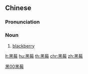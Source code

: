 ==Chinese==
{{zh-forms}}

===Pronunciation===
{{zh-pron
|m=hēiméi
|c=hak1 mui4-2
|cat=n
}}

===Noun===
{{zh-noun}}

# [[blackberry]]

[[Category:zh:Fruits|黑00黑莓]]

[[lt:黑莓]]
[[hu:黑莓]]
[[th:黑莓]]
[[chr:黑莓]]
[[zh:黑莓]]